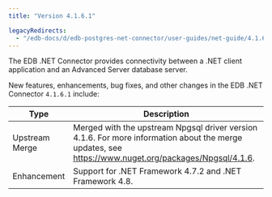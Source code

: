 ```yaml
---
title: "Version 4.1.6.1"

legacyRedirects:
  - "/edb-docs/d/edb-postgres-net-connector/user-guides/net-guide/4.1.6.1/whats_new.html"
---
```

The EDB .NET Connector provides connectivity between a .NET client application and an Advanced Server database server.

New features, enhancements, bug fixes, and other changes in the EDB .NET Connector `4.1.6.1` include:

| Type           | Description                                                                                                                                                     |
| -------------- | --------------------------------------------------------------------------------------------------------------------------------------------------------------- |
| Upstream Merge | Merged with the upstream Npgsql driver version 4.1.6. For more information about the merge updates, see <https://www.nuget.org/packages/Npgsql/4.1.6>.        |
| Enhancement    | Support for .NET Framework 4.7.2 and .NET Framework 4.8.                                                                                                        |
